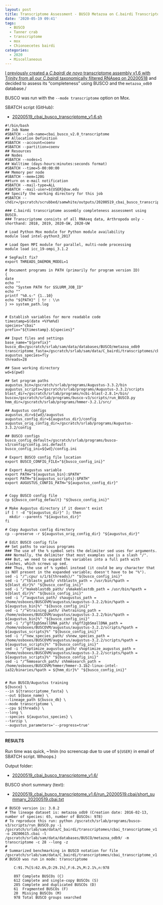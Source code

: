 ```yaml
---
layout: post
title: Transcriptome Assessment - BUSCO Metazoa on C.bairdi Transcriptome v1.6
date: '2020-05-19 09:41'
tags:
  - BUSCO
  - Tanner crab
  - transcriptome
  - mox
  - Chionoecetes bairdi
categories:
  - 2020
  - Miscellaneous
---
```

[I previously created a _C.bairdi_ _de novo_ transcriptome assembly v1.6 with Trinity from all our _C.bairdi_ taxonomically filtered RNAseq on 20200518](https://robertslab.github.io/sams-notebook/posts/2020/2020-05-18-Transcriptome-Assembly-C.bairdi-All-Arthropoda-specific-RNAseq-Data-with-Trinity-on-Mox/) and decided to assess its "completeness" using BUSCO and the `metazoa_odb9` database./

BUSCO was run with the `--mode transcriptome` option on Mox.

SBATCH script (GitHub):

- [20200519_cbai_busco_transcriptome_v1.6.sh](https://github.com/RobertsLab/sams-notebook/blob/master/sbatch_scripts/20200519_cbai_busco_transcriptome_v1.6.sh)

```shell
#!/bin/bash
## Job Name
#SBATCH --job-name=cbai_busco_v2.0_transcriptome
## Allocation Definition
#SBATCH --account=coenv
#SBATCH --partition=coenv
## Resources
## Nodes
#SBATCH --nodes=1
## Walltime (days-hours:minutes:seconds format)
#SBATCH --time=5-00:00:00
## Memory per node
#SBATCH --mem=120G
##turn on e-mail notification
#SBATCH --mail-type=ALL
#SBATCH --mail-user=${USER}@uw.edu
## Specify the working directory for this job
#SBATCH --chdir=/gscratch/scrubbed/samwhite/outputs/20200519_cbai_busco_transcriptome_v1.6

### C.bairdi transcriptome assembly completeness assessment using BUSCO.
### Transcriptome consists of all RNAseq data, Arthropoda only - shorthand: 2018, 2019, 2020-GW, 2020-UW

# Load Python Mox module for Python module availability
module load intel-python3_2017

# Load Open MPI module for parallel, multi-node processing
module load icc_19-ompi_3.1.2

# SegFault fix?
export THREADS_DAEMON_MODEL=1

# Document programs in PATH (primarily for program version ID)
{
date
echo ""
echo "System PATH for $SLURM_JOB_ID"
echo ""
printf "%0.s-" {1..10}
echo "${PATH}" | tr : \\n
} >> system_path.log


# Establish variables for more readable code
timestamp=$(date +%Y%m%d)
species="cbai"
prefix="${timestamp}.${species}"

## Input files and settings
base_name="${prefix}"
busco_db=/gscratch/srlab/sam/data/databases/BUSCO/metazoa_odb9
transcriptome_fasta=/gscratch/srlab/sam/data/C_bairdi/transcriptomes/cbai_transcriptome_v1.6.fasta
augustus_species=fly
threads=28

## Save working directory
wd=$(pwd)

## Set program paths
augustus_bin=/gscratch/srlab/programs/Augustus-3.3.2/bin
augustus_scripts=/gscratch/srlab/programs/Augustus-3.3.2/scripts
blast_dir=/gscratch/srlab/programs/ncbi-blast-2.8.1+/bin/
busco=/gscratch/srlab/programs/busco-v3/scripts/run_BUSCO.py
hmm_dir=/gscratch/srlab/programs/hmmer-3.2.1/src/

## Augustus configs
augustus_dir=${wd}/augustus
augustus_config_dir=${augustus_dir}/config
augustus_orig_config_dir=/gscratch/srlab/programs/Augustus-3.3.2/config

## BUSCO configs
busco_config_default=/gscratch/srlab/programs/busco-v3/config/config.ini.default
busco_config_ini=${wd}/config.ini

# Export BUSCO config file location
export BUSCO_CONFIG_FILE="${busco_config_ini}"

# Export Augustus variable
export PATH="${augustus_bin}:$PATH"
export PATH="${augustus_scripts}:$PATH"
export AUGUSTUS_CONFIG_PATH="${augustus_config_dir}"


# Copy BUSCO config file
cp ${busco_config_default} "${busco_config_ini}"

# Make Augustus directory if it doesn't exist
if [ ! -d "${augustus_dir}" ]; then
  mkdir --parents "${augustus_dir}"
fi

# Copy Augustus config directory
cp --preserve -r ${augustus_orig_config_dir} "${augustus_dir}"

# Edit BUSCO config file
## Set paths to various programs
### The use of the % symbol sets the delimiter sed uses for arguments.
### Normally, the delimiter that most examples use is a slash "/".
### But, we need to expand the variables into a full path with slashes, which screws up sed.
### Thus, the use of % symbol instead (it could be any character that is NOT present in the expanded variable; doesn't have to be "%").
sed -i "/^;cpu/ s/1/${threads}/" "${busco_config_ini}"
sed -i "/^tblastn_path/ s%tblastn_path = /usr/bin/%path = ${blast_dir}%" "${busco_config_ini}"
sed -i "/^makeblastdb_path/ s%makeblastdb_path = /usr/bin/%path = ${blast_dir}%" "${busco_config_ini}"
sed -i "/^augustus_path/ s%augustus_path = /home/osboxes/BUSCOVM/augustus/augustus-3.2.2/bin/%path = ${augustus_bin}%" "${busco_config_ini}"
sed -i "/^etraining_path/ s%etraining_path = /home/osboxes/BUSCOVM/augustus/augustus-3.2.2/bin/%path = ${augustus_bin}%" "${busco_config_ini}"
sed -i "/^gff2gbSmallDNA_path/ s%gff2gbSmallDNA_path = /home/osboxes/BUSCOVM/augustus/augustus-3.2.2/scripts/%path = ${augustus_scripts}%" "${busco_config_ini}"
sed -i "/^new_species_path/ s%new_species_path = /home/osboxes/BUSCOVM/augustus/augustus-3.2.2/scripts/%path = ${augustus_scripts}%" "${busco_config_ini}"
sed -i "/^optimize_augustus_path/ s%optimize_augustus_path = /home/osboxes/BUSCOVM/augustus/augustus-3.2.2/scripts/%path = ${augustus_scripts}%" "${busco_config_ini}"
sed -i "/^hmmsearch_path/ s%hmmsearch_path = /home/osboxes/BUSCOVM/hmmer/hmmer-3.1b2-linux-intel-ia32/binaries/%path = ${hmm_dir}%" "${busco_config_ini}"


# Run BUSCO/Augustus training
${busco} \
--in ${transcriptome_fasta} \
--out ${base_name} \
--lineage_path ${busco_db} \
--mode transcriptome \
--cpu ${threads} \
--long \
--species ${augustus_species} \
--tarzip \
--augustus_parameters='--progress=true'
```


---

#### RESULTS

Run time was quick, ~1min (no screencap due to use of `${USER}` in email of SBATCH script. Whoops.)

Output folder:

- [20200519_cbai_busco_transcriptome_v1.6/](https://gannet.fish.washington.edu/Atumefaciens/20200519_cbai_busco_transcriptome_v1.6/)


BUSCO short summary (text):

- [20200519_cbai_busco_transcriptome_v1.6/run_20200519.cbai/short_summary_20200519.cbai.txt](https://gannet.fish.washington.edu/Atumefaciens/20200519_cbai_busco_transcriptome_v1.6/run_20200519.cbai/short_summary_20200519.cbai.txt)

```
# BUSCO version is: 3.0.2
# The lineage dataset is: metazoa_odb9 (Creation date: 2016-02-13, number of species: 65, number of BUSCOs: 978)
# To reproduce this run: python /gscratch/srlab/programs/busco-v3/scripts/run_BUSCO.py -i /gscratch/srlab/sam/data/C_bairdi/transcriptomes/cbai_transcriptome_v1.6.fasta -o 20200615.cbai -l /gscratch/srlab/sam/data/databases/BUSCO/metazoa_odb9/ -m transcriptome -c 28 --long -z
#
# Summarized benchmarking in BUSCO notation for file /gscratch/srlab/sam/data/C_bairdi/transcriptomes/cbai_transcriptome_v1.6.fasta
# BUSCO was run in mode: transcriptome

	C:91.7%[S:62.6%,D:29.1%],F:6.2%,M:2.1%,n:978

	897	Complete BUSCOs (C)
	612	Complete and single-copy BUSCOs (S)
	285	Complete and duplicated BUSCOs (D)
	61	Fragmented BUSCOs (F)
	20	Missing BUSCOs (M)
	978	Total BUSCO groups searched
  ```
